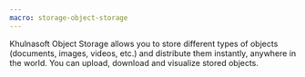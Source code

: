 ```yaml
---
macro: storage-object-storage
---
```


Khulnasoft Object Storage allows you to store different types of objects (documents, images, videos, etc.) and distribute them instantly, anywhere in the world. You can upload, download and visualize stored objects. 